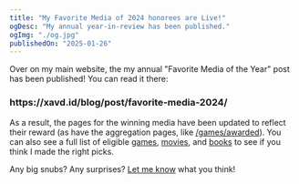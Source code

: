 ```yaml
---
title: "My Favorite Media of 2024 honorees are Live!"
ogDesc: "My annual year-in-review has been published."
ogImg: "./og.jpg"
publishedOn: "2025-01-26"
---
```


Over on my main website, the my annual "Favorite Media of the Year" post has been published! You can read it there:

<h3 class="pb-6 text-center">https://xavd.id/blog/post/favorite-media-2024/</h3>

As a result, the pages for the winning media have been updated to reflect their reward (as have the aggregation pages, like [/games/awarded](/games/awarded/)). You can also see a full list of eligible [games](/games/years/2024/), [movies](/movies/years/2024/), and [books](/books/years/2024/) to see if you think I made the right picks.

Any big snubs? Any surprises? [Let me know](/contact/) what you think!
